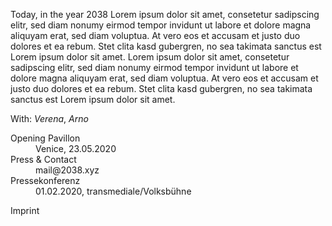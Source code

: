 <MainVideo vimeoId="377193784"/>

Today, in the year 2038 Lorem ipsum dolor sit amet, consetetur sadipscing elitr, sed diam nonumy eirmod tempor invidunt ut labore et dolore magna aliquyam erat, sed diam voluptua. At vero eos et accusam et justo duo dolores et ea rebum. Stet clita kasd gubergren, no sea takimata sanctus est Lorem ipsum dolor sit amet. Lorem ipsum dolor sit amet, consetetur sadipscing elitr, sed diam nonumy eirmod tempor invidunt ut labore et dolore magna aliquyam erat, sed diam voluptua. At vero eos et accusam et justo duo dolores et ea rebum. Stet clita kasd gubergren, no sea takimata sanctus est Lorem ipsum dolor sit amet.

With: _Verena_, _Arno_

<dl>
  <dt>Opening Pavillon</dt>
  <dd>Venice, 23.05.2020</dd>
  <dt>Press & Contact</dt>
  <dd>mail@2038.xyz</dd>
  <dt>Pressekonferenz</dt>
  <dd>01.02.2020, &#8203;transmediale/&#8203;Volksbühne</dd>
</dl>

<p>
<Link to="/imprint">Imprint</Link>
</p>